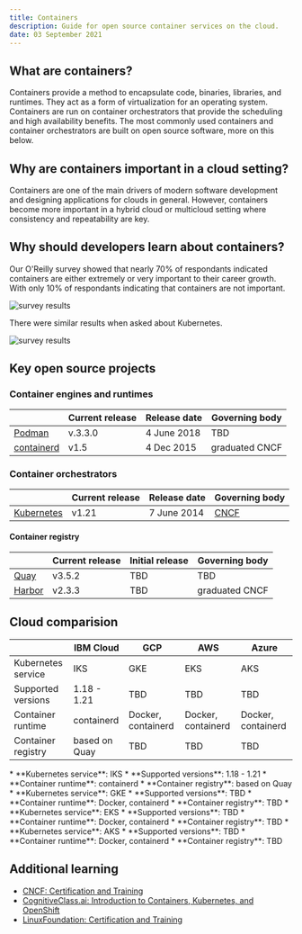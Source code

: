 ```yaml
---
title: Containers
description: Guide for open source container services on the cloud.
date: 03 September 2021
---
```


## What are containers?

Containers provide a method to encapsulate code, binaries, libraries, and runtimes. They act as a form of virtualization for an operating system. Containers are run on container orchestrators that provide the scheduling and high availability benefits. The most commonly used containers and container orchestrators are built on open source software, more on this below.

## Why are containers important in a cloud setting?

Containers are one of the main drivers of modern software development and designing applications for clouds in general. However, containers become more important in a hybrid cloud or multicloud setting where consistency and repeatability are key.

## Why should developers learn about containers?

<Row>
<Column colSm={6} colLg={6}>

Our O'Reilly survey showed that nearly 70% of respondants indicated containers are either extremely or very important to their career growth. With only 10% of respondants indicating that containers are not important.

![survey results](images/survey-containers.png)

</Column>
<Column colSm={6} colLg={6}>

There were similar results when asked about Kubernetes.

![survey results](images/survey-kubernetes.png)

</Column>
</Row>


<!-- _EM: what makes them suitable for cloud environments? I was thinking of things like scalability, speed, and portability (Are those terms triggering you for marketing speak??). What else? They don't require you to own a whole virtualization suite of tools. . . they enable choice b/c you can run your containers/container plaform on any cloud, etc . . . . Another way to reframe this and to cover some key topics is to ask: WHat problems do containers solve?_ -->

<!-- ## Solution sketch

_EM: I noticed this in Dr. Max's version. I'm wondering if you think this is necessary? LIke to set up an image of an ideal container environment? Is there such a thing as an ideal container environment?_ -->

<!-- ## Limitations

_EM: Anything to highlight here?_ -->

## Key open source projects

### Container engines and runtimes

|  | Current release | Release date | Governing body |
| - | - | - | - |
| [Podman](https://podman.io/) | v.3.3.0 | 4 June 2018 | TBD |
| [containerd](https://containerd.io/) | v1.5 | 4 Dec 2015| graduated CNCF |


### Container orchestrators

|  | Current release | Release date | Governing body |
| - | - | - | - |
| [Kubernetes](https://kubernetes.io) | v1.21 | 7 June 2014 | [CNCF](https://www.cncf.io/) |

#### Container registry

|  | Current release | Initial release | Governing body |
| - | - | - | - |
| [Quay](https://www.projectquay.io/) | v3.5.2 | TBD | TBD |
| [Harbor](https://goharbor.io/)| v2.3.3 | TBD | graduated CNCF |
## Cloud comparision

|  | IBM Cloud | GCP | AWS | Azure |
| - | - | - | - | - |
| Kubernetes service | IKS | GKE | EKS | AKS |
| Supported versions | 1.18 - 1.21 | TBD | TBD | TBD |
| Container runtime | containerd | Docker, containerd | Docker, containerd | Docker, containerd |
| Container registry | based on Quay | TBD | TBD | TBD |

<Tabs>

<Tab label="IBM Cloud">
  * **Kubernetes service**: IKS
  * **Supported versions**: 1.18 - 1.21
  * **Container runtime**: containerd
  * **Container registry**: based on Quay
</Tab>

<Tab label="GCP">
  * **Kubernetes service**: GKE
  * **Supported versions**: TBD
  * **Container runtime**: Docker, containerd
  * **Container registry**: TBD
</Tab>

<Tab label="AWS">
  * **Kubernetes service**: EKS
  * **Supported versions**: TBD
  * **Container runtime**: Docker, containerd
  * **Container registry**: TBD
</Tab>

<Tab label="Azure">
  * **Kubernetes service**: AKS
  * **Supported versions**: TBD
  * **Container runtime**: Docker, containerd
  * **Container registry**: TBD
</Tab>

</Tabs>


## Additional learning

* [CNCF: Certification and Training](https://www.cncf.io/certification/training)
* [CognitiveClass.ai: Introduction to Containers, Kubernetes, and OpenShift](https://cognitiveclass.ai/courses/kubernetes-course)
* [LinuxFoundation: Certification and Training](https://training.linuxfoundation.org/full-catalog/?_sft_topic_area=cloud-containers)

